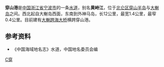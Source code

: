 '''穿山港'''是[[中国|中国]][[浙江省|浙江省]][[宁波市|宁波市]]的一条[[海峡|水道]]，别名'''黄峙江'''，位于[[北仑区|北仑区]][[穿山半岛|穿山半岛]]与[[大榭岛|大榭岛]]之间。西北起自大榭岛西面，东南到外神马岛，长12公里，最宽1.4公里，最窄0.4公里。目前建有[[大榭跨海大桥|大榭跨海大桥]]横跨穿山港。

== 参考资料 ==
*《中国海域地名志》水道，中国地名委员会编

{{Zhejiang-stub}}
[[Category:宁波地理|C穿]]